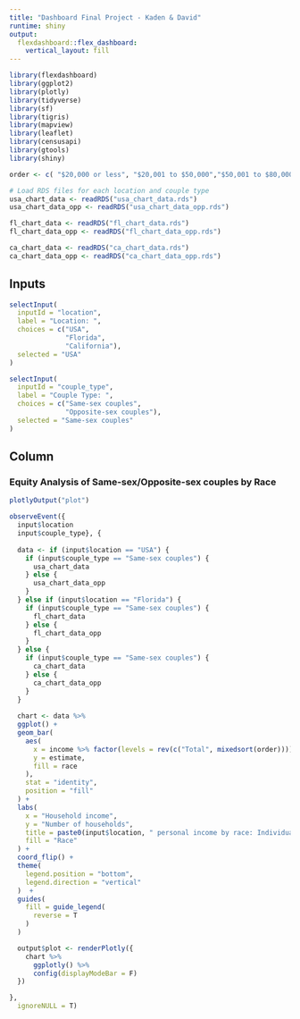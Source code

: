 ```yaml
---
title: "Dashboard Final Project - Kaden & David"
runtime: shiny
output: 
  flexdashboard::flex_dashboard:
    vertical_layout: fill
---
```


```r
library(flexdashboard)
library(ggplot2)
library(plotly)
library(tidyverse)
library(sf)
library(tigris)
library(mapview)
library(leaflet)
library(censusapi)
library(gtools)
library(shiny)

order <- c( "$20,000 or less", "$20,001 to $50,000","$50,001 to $80,000","$80,001 to $100,000","$100,001 to $150,000","$150,001 to $200,000","$200,001 to $250,000","$250,001 or more")

# Load RDS files for each location and couple type
usa_chart_data <- readRDS("usa_chart_data.rds")
usa_chart_data_opp <- readRDS("usa_chart_data_opp.rds")

fl_chart_data <- readRDS("fl_chart_data.rds")
fl_chart_data_opp <- readRDS("fl_chart_data_opp.rds")

ca_chart_data <- readRDS("ca_chart_data.rds")
ca_chart_data_opp <- readRDS("ca_chart_data_opp.rds")
```


Inputs {.sidebar}
-------------------------------------

```r
selectInput(
  inputId = "location",
  label = "Location: ",
  choices = c("USA",
              "Florida", 
              "California"),
  selected = "USA"
)
```

```r
selectInput(
  inputId = "couple_type",
  label = "Couple Type: ",
  choices = c("Same-sex couples",
              "Opposite-sex couples"),
  selected = "Same-sex couples"
)
```


Column
-------------------------------------

### Equity Analysis of Same-sex/Opposite-sex couples by Race

```r
plotlyOutput("plot")
```

```r
observeEvent({
  input$location
  input$couple_type}, {
  
  data <- if (input$location == "USA") {
    if (input$couple_type == "Same-sex couples") {
      usa_chart_data
    } else {
      usa_chart_data_opp
    }
  } else if (input$location == "Florida") {
    if (input$couple_type == "Same-sex couples") {
      fl_chart_data
    } else {
      fl_chart_data_opp
    }
  } else {
    if (input$couple_type == "Same-sex couples") {
      ca_chart_data
    } else {
      ca_chart_data_opp
    }
  }
  
  chart <- data %>%  
  ggplot() +
  geom_bar(
    aes(
      x = income %>% factor(levels = rev(c("Total", mixedsort(order)))),
      y = estimate,
      fill = race
    ),
    stat = "identity",
    position = "fill"
  ) +
  labs(
    x = "Household income",
    y = "Number of households",
    title = paste0(input$location, " personal income by race: Individuals in ", input$couple_type),
    fill = "Race"
  ) +
  coord_flip() +
  theme(
    legend.position = "bottom",
    legend.direction = "vertical"
  )  +
  guides(
    fill = guide_legend(
      reverse = T
    )
  )

  output$plot <- renderPlotly({
    chart %>%
      ggplotly() %>%
      config(displayModeBar = F)
  })

},
  ignoreNULL = T)

```



<!-- Column -->
<!-- ------------------------------------- -->

<!-- ```{r} -->



<!-- ``` -->




<!-- ### USA Map -->

<!-- ```{r} -->
<!-- leafletOutput("map") -->
<!-- ``` -->

<!-- ```{r, context = "server"} -->
<!-- observeEvent({ -->
<!--   input$year -->
<!--   input$class}, -->
<!--   {  -->
<!-- couple_pal <- colorNumeric( -->
<!--   palette = "Blues", -->
<!--   domain =  -->
<!--     c(0,5) -->
<!-- ) -->

<!-- output$map <- renderLeaflet({ -->
<!-- leaflet() %>%  -->
<!--   addProviderTiles(providers$CartoDB.Positron) %>%  -->
<!--   addPolygons( -->
<!--     data = usa_pums_pop,  -->
<!--     fillColor = ~couple_pal (percent), -->
<!--     color = "white", -->
<!--     opacity = 0.5, -->
<!--     fillOpacity = 0.75, -->
<!--     weight = 1, -->
<!--     label = ~paste0( -->
<!--       round(percent*100)/100, -->
<!--       "% same-sex couples" -->
<!--     ), -->
<!--     highlightOptions = highlightOptions( -->
<!--       weight = 2, -->
<!--       opacity = 1 -->
<!--     ) -->
<!--   ) %>%  -->
<!--   addLegend( -->
<!--     data = usa_pums_pop, -->
<!--     pal = couple_pal, -->
<!--     values = 0:5, -->
<!--     title = "% same-sex relationships" -->
<!--   ) -->
<!-- }) -->

<!-- }) -->

<!-- ``` -->



